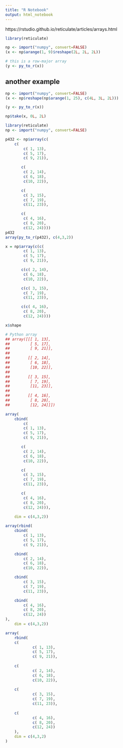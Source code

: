 ```yaml
---
title: "R Notebook"
output: html_notebook
---
```


https://rstudio.github.io/reticulate/articles/arrays.html

```r
library(reticulate)

np <- import("numpy", convert=FALSE)
(x <- np$arange(1, 9)$reshape(2L, 2L, 2L))
```


```r
# this is a row-major array
(y <- py_to_r(x))
```

## another example

```r
np <- import("numpy", convert=FALSE)
(x <- np$reshape(np$arange(1, 25), c(4L, 3L, 2L)))
```


```r
(y <- py_to_r(x))
```

```r
np$take(x, 0L, 2L)
```



```r
library(reticulate)
np <- import("numpy", convert=FALSE)

p432 <- np$array(c(
    c(
        c( 1, 13),
        c( 5, 17),
        c( 9, 21)),

       c(
        c( 2, 14),
        c( 6, 18),
        c(10, 22)),

       c(
        c( 3, 15),
        c( 7, 19),
        c(11, 23)),

       c(
        c( 4, 16),
        c( 8, 20),
        c(12, 24))))
p432
array(py_to_r(p432), c(4,3,2))

```


```r
x = np$array(c(c(
        c( 1, 13),
        c( 5, 17),
        c( 9, 21)),

       c(c( 2, 14),
        c( 6, 18),
        c(10, 22)),

       c(c( 3, 15),
        c( 7, 19),
        c(11, 23)),

       c(c( 4, 16),
        c( 8, 20),
        c(12, 24))))

x$shape
```


```r
# Python array
## array([[[ 1, 13],
##         [ 5, 17],
##         [ 9, 21]],
##
##        [[ 2, 14],
##         [ 6, 18],
##         [10, 22]],
##
##        [[ 3, 15],
##         [ 7, 19],
##         [11, 23]],
##
##        [[ 4, 16],
##         [ 8, 20],
##         [12, 24]]])

array(
    cbind(
        c(
        c( 1, 13),
        c( 5, 17),
        c( 9, 21)),

       c(
        c( 2, 14),
        c( 6, 18),
        c(10, 22)),

       c(
        c( 3, 15),
        c( 7, 19),
        c(11, 23)),

       c(
        c( 4, 16),
        c( 8, 20),
        c(12, 24))),
    
    dim = c(4,3,2))

```

```r
array(rbind(
    cbind(
        c( 1, 13),
        c( 5, 17),
        c( 9, 21)),

    cbind(
        c( 2, 14),
        c( 6, 18),
        c(10, 22)),

    cbind(
        c( 3, 15),
        c( 7, 19),
        c(11, 23)),

    cbind(
        c( 4, 16),
        c( 8, 20),
        c(12, 24))
),
    dim = c(4,3,2))
```

```r
array(
    rbind(
    c(
            c( 1, 13),
            c( 5, 17),
            c( 9, 21)),
    
    c(
            c( 2, 14),
            c( 6, 18),
            c(10, 22)),
    
    c(
            c( 3, 15),
            c( 7, 19),
            c(11, 23)),
    
    c(
            c( 4, 16),
            c( 8, 20),
            c(12, 24))
    ),
    dim = c(4,3,2)
)
```

